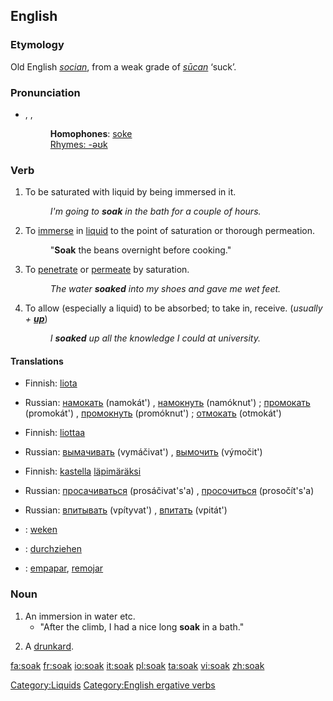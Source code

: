 ==English==
===Etymology===
Old English ''[[socian]]'', from a weak grade of ''[[sucan|sūcan]]'' ‘suck’.

===Pronunciation===
*{{AHD|sōk}}, {{IPA|/səʊk/}}, {{SAMPA|/s@Uk/}}
*:'''Homophones''': [[soke]]
*:[[Rhymes:English:-əʊk|Rhymes: -əʊk]]

===Verb===
{{en-verb}}

# {{intransitive}} To be saturated with liquid by being immersed in it.
#:''I'm going to '''soak''' in the bath for a couple of hours.''
# {{transitive}} To [[immerse]] in [[liquid]] to the point of saturation or thorough permeation.
#:"'''Soak''' the beans overnight before cooking."
# {{intransitive}} To [[penetrate]] or [[permeate]] by saturation.
#:''The water '''soaked''' into my shoes and gave me wet feet.''
# {{transitive}} To allow (especially a liquid) to be absorbed; to take in, receive. (''usually + '''[[up]]''''')
#:''I '''soaked''' up all the knowledge I could at university.''

====Translations====
{{trans-top|To be saturated with liquid by being immersed in it}}
*Finnish: [[liota]]
{{trans-mid}}
*Russian: [[намокать]] (namokát') {{impf}}, [[намокнуть]] (namóknut') {{pf}}; [[промокать]] (promokát') {{impf}}, [[промокнуть]] (promóknut') {{pf}}; [[отмокать]] (otmokát') {{impf}}
{{trans-bottom}}

{{trans-top|To immerse in liquid to the point of saturation or thorough permeation}}
*Finnish: [[liottaa]]
{{trans-mid}}
*Russian: [[вымачивать]] (vymáčivat') {{impf}}, [[вымочить]] (výmočit')
{{trans-bottom}}

{{trans-top|To penetrate or permeate by saturation}}
*Finnish: [[kastella]] [[läpimäräksi]]
{{trans-mid}}
*Russian: [[просачиваться]] (prosáčivat's'a) {{impf}}, [[просочиться]] (prosočít's'a) {{pf}}
{{trans-bottom}}

{{trans-top|To allow (especially a liquid) to be absorbed}}
{{trans-mid}}
*Russian: [[впитывать]] (vpítyvat') {{impf}}, [[впитать]] (vpitát') {{pf}}
{{trans-bottom}}

{{rfc-trans}}

*{{ttbc|Dutch}}: [[weken]]
*{{ttbc|German}}: [[durchziehen]]
*{{ttbc|Spanish}}: [[empapar]], [[remojar]]

===Noun===
{{en-noun}}

#An immersion in water etc.
#* "After the climb, I had a nice long '''soak''' in a bath."
#{{cattag2|Slang|UK}} A [[drunkard]].

[[Category:Liquids]]
[[Category:English ergative verbs]]

[[fa:soak]]
[[fr:soak]]
[[io:soak]]
[[it:soak]]
[[pl:soak]]
[[ta:soak]]
[[vi:soak]]
[[zh:soak]]